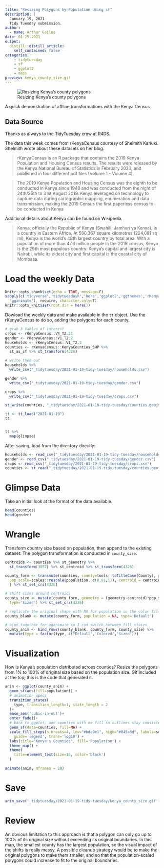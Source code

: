 ```yaml
---
title: "Resizing Polygons by Population Using sf"
description: |
  January 19, 2021 
  Tidy Tuesday submission.
author:
  - name: Arthur Gailes
date: 01-25-2021
output:
  distill::distill_article:
    self_contained: false
categories:
    - tidytuesday
    - sf
    - ggplot2
    - maps
preview: kenya_county_size.gif
---
```



![Resizing Kenya's county polygons](kenya_county_size.gif)


A quick demonstration of affline transformations with the Kenya Census

## Data Source

Thanks as always to the TidyTuesday crew at R4DS.

The data this week comes from rKenyaCensus courtesy of Shelmith Kariuki. Shelmith wrote about these datasets on her blog.

>rKenyaCensus is an R package that contains the 2019 Kenya Population and Housing Census results. The results were released by the Kenya National Bureau of Statistics in February 2020, and published in four different pdf files (Volume 1 - Volume 4).

>The 2019 Kenya Population and Housing Census was the eighth to be conducted in Kenya since 1948 and was conducted from the night of 24th/25th to 31st August 2019. Kenya leveraged on technology to capture data during cartographic mapping, enumeration and data transmission, making the 2019 Census the first paperless census to be conducted in Kenya

Additional details about Kenya can be found on Wikipedia.

>Kenya, officially the Republic of Kenya (Swahili: Jamhuri ya Kenya), is a country in Eastern Africa. At 580,367 square kilometres (224,081 sq mi), Kenya is the world's 48th largest country by total area. With a population of more than 47.6 million people in the 2019 census, Kenya is the 29th most populous country. Kenya's capital and largest city is Nairobi, while its oldest city and first capital is the coastal city of Mombasa.

# Load the weekly Data


```r
knitr::opts_chunk$set(echo = TRUE, message=F)
sapply(c('tidyverse','tidytuesdayR','here','ggplot2','ggthemes','rKenyaCensus','sf',
  'gganimate'), require, character.only=T)
knitr::opts_knit$set(root.dir = here())
```


Dowload the weekly data and make available in the `tt` object. Use the rKenyaCensus to do so, adding the polygons for each county.

```r
# grab 3 tables of interest
crops <- rKenyaCensus::V4_T2.21
gender <- rKenyaCensus::V1_T2.2
households <- rKenyaCensus::V1_T2.3
counties <- rKenyaCensus::KenyaCounties_SHP %>% 
  st_as_sf %>% st_transform(4326)

# write them out
households %>% 
  write_csv("_tidytuesday/2021-01-19-tidy-tuesday/households.csv")

gender %>% 
  write_csv("_tidytuesday/2021-01-19-tidy-tuesday/gender.csv")

crops %>% 
  write_csv("_tidytuesday/2021-01-19-tidy-tuesday/crops.csv")

st_write(counties, "_tidytuesday/2021-01-19-tidy-tuesday/counties.geojson", delete_dsn = T)
```

```r
tt <- tt_load("2021-01-19")
tt


tt %>% 
  map(glimpse)
```

After saving, load from the directory directly:

```r
households <- read_csv("_tidytuesday/2021-01-19-tidy-tuesday/households.csv")
gender <- read_csv("_tidytuesday/2021-01-19-tidy-tuesday/gender.csv")
crops <- read_csv("_tidytuesday/2021-01-19-tidy-tuesday/crops.csv")
counties <- st_read("_tidytuesday/2021-01-19-tidy-tuesday/counties.geojson")

```


# Glimpse Data

Take an initial look at the format of the data available.


```r
head(counties)
head(gender)
```


# Wrangle

Transform country size based on population, then append to the existing dataset. The polygon transformation is conducted in `county_size`.

```r
centroids <- counties %>% st_geometry %>% 
  st_transform(3857) %>% st_centroid %>% st_transform(4326)

county_form <- transmute(counties, county=tools::toTitleCase(County), population=as.numeric(Population), 
  pop_scale=scales::rescale(population, c(0.01,1)), centroid = centroids, type='Colored'
  ) %>% st_set_crs(4326)

# shift sizes around centroids
county_size <- mutate(county_form, geometry = (geometry-centroid)*pop_scale+centroid,
  type='Sized') %>% st_set_crs(4326) 

# replicate the original shape with NA for population so the color fill can animate
county_blank <- mutate(county_form, population = NA, type='Default')

# bind together for gganimate so I can switch between fill states
county_anim <- bind_rows(county_blank, county_form, county_size) %>% 
  mutate(type = factor(type, c("Default",'Colored','Sized')))
```


# Visualization

How is Kenya's population distributed across counties? Resize the polygons from 1% to 100% of original size based on the population size. Gif included at the top; this is the code that generated it.

```r
anim <- ggplot(county_anim) +
  geom_sf(aes(fill=population)) +
  # animation specs
  transition_states(
    type, transition_length=1, state_length = 2
  )+
  ease_aes('cubic-in-out')+
  enter_fade()+
  # back to ggplot; add counties with no fill so outlines stay consistent
  geom_sf(data=counties, fill=NA) +
  scale_fill_steps(n.breaks=4, low="#bdc9e1", high="#045a8d", labels=scales::comma,
    guide='legend', trans='log10') +
  labs(title="Kenya's Counties", fill='Population') +
  theme_map() +
  theme(
    title=element_text(size=16, color='black')
  )
  
animate(anim, nframes = 20)

```


# Save
```r
anim_save('_tidytuesday/2021-01-19-tidy-tuesday/kenya_county_size.gif', anim)
```

# Review

An obvious limitation to this approach is that a polygon can only go up to 100% of its original size without exceeding its original boundaries. In this map, the smallest county has the largest population, so the visual impact of the shifts is really messy. A possible cleanup strategy would be to make the original polygons to make them smaller, and so that the population-scaled polygons could increase to fit to the original boundaries.